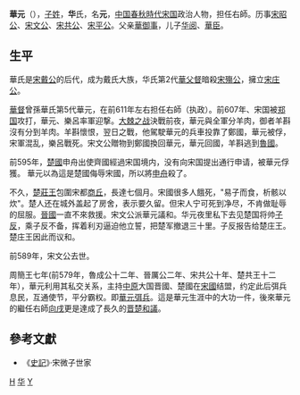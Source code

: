 {{Infobox 先秦人物
|名称= 华元
|图像=
|图说=
|姓=[[子姓|子]]
|氏=[[华氏|华]]
|名=元
|字=
|别名=
|别字=
|谥号=
|时代=春秋时期
|国家=宋国
|身份=宋国右师
|出生=
|逝世=
|在位=
|父=華御事
|母=
|正妻=
|妾=
|子女=[[华阅|华阅]]、[[華臣|華臣]]
|太子=华阅
}}
'''華元'''（{{bd|？||？|catIdx=H华}}），[[子姓|子姓]]，'''华'''氏，名'''元'''，[[中国|中国]][[春秋時代|春秋時代]][[宋国|宋国]]政治人物，担任右師。历事[[宋昭公|宋昭公]]、[[宋文公|宋文公]]、[[宋共公|宋共公]]、[[宋平公|宋平公]]。父亲[[華御事|華御事]]，儿子[[华阅|华阅]]、[[華臣|華臣]]。
==生平==
華氏是[[宋戴公|宋戴公]]的后代，成为戴氏大族，华氏第2代[[華父督|華父督]]暗殺[[宋殤公|宋殤公]]，擁立[[宋庄公|宋庄公]]。

[[華督|華督]]曾孫華氏第5代華元，在前611年左右担任右師（执政）。前607年、宋国被[[郑国|郑国]]攻打，華元、樂呂率軍迎撃。[[大棘之战|大棘之战]]決戰前夜，華元與全軍分羊肉，御者羊斟沒有分到羊肉。羊斟懷恨，翌日之戰，他駕駛華元的兵車投靠了鄭國，華元被俘，宋軍混乱，樂呂戰死。宋文公贈物到鄭國換回華元，華元回國，羊斟逃到[[魯國|魯國]]。

前595年，[[楚國|楚國]]申舟出使齊國經過宋国境内，没有向宋国提出通行申请，被華元俘獲。 華元以為這是楚國侮辱宋國，所以將[[申舟|申舟]]殺了。

不久，[[楚莊王|楚莊王]]包圍宋都[[商丘|商丘]]，長達七個月。宋國很多人餓死，"易子而食，析骸以炊"。楚人还在城外盖起了房舍，表示要久留。但宋人宁可死到净尽，不肯做耻辱的屈服。[[晉國|晉國]]一直不來救援。宋文公派華元議和。华元夜里私下去见楚国将帅[[子反|子反]]，乘子反不备，挥着利刃逼迫他立誓，把楚军撤退三十里。子反报告给楚庄王。楚庄王因此而议和。

前589年，宋文公去世。

周簡王七年(前579年，魯成公十二年、晉厲公二年、宋共公十年、楚共王十二年），華元利用其私交关系，主持[[中原|中原]]大国晋國、楚國在[[宋國|宋國]]结盟，约定此后弭兵息民，互通使节，平分霸权。即[[華元弭兵|華元弭兵]]。這是華元生涯中的大功一件，後來華元的繼任右師[[向戌|向戌]]更是達成了長久的[[春秋弭兵会盟|晋楚和議]]。

==參考文獻==
*《[[史記|史記]]》·宋微子世家 
[[Category:春秋戰國政治人物|H]]
[[Category:宋卿|华]]
[[Category:華姓|Y]]